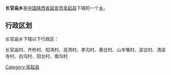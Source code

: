 {{中国乡级行政区
|行政区全称 = 长官庙乡
|景观照片文件名 = 
|景观照片描述 = 
|汉语拼音 =
|其他语言 = 
|其他语言名称 = 
|位置图文件名 = 
|位置图描述 = 
|自定义图片=
|上级行政区 = [[陕西省|陕西省]][[延安市|延安市]][[吴起县|吴起县]]
|行政区类别 = [[乡级行政区|乡]]
|行政区划代码 = 
|行政区划 = 
|村委会 = 
|居委会 = 
|建置时间 = 
|领导职位 = 
|领导名称 = 
|政府驻地 = 
|毗邻 = 
|地理坐标 = 
|总面积 = 
|总人口 = 
|户籍人口 = 
|户籍人口年份 = 
|常住人口 = 
|常住人口年份 = 
|人口密度 = 
|GDP = 
|邮政编码 = 
|电话区号 = 
|官方网站 = 
|网站名称 = 
}}
'''长官庙乡'''是[[中华人民共和国|中国]][[陕西省|陕西省]][[延安市|延安市]][[吴起县|吴起县]]下辖的一个[[乡级行政区|乡]]。

== 行政区划 ==
长官庙乡下辖以下行政区：

长官庙村、齐桥村、阳湾村、高湾村、李沟村、黄岔村、山羊嘴村、梁岔村、清梁寺村、白沟村、阳台村、南沟村

{{陕西小作品}}
{{吴起县行政区划}}

[[Category:吴起县|Category:吴起县]]